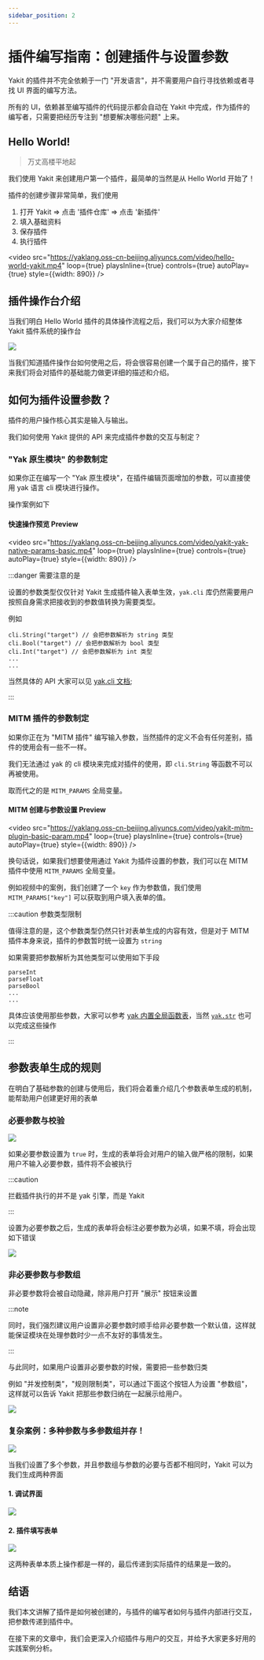 ---
sidebar_position: 2
---



# 插件编写指南：创建插件与设置参数

Yakit 的插件并不完全依赖于一门 "开发语言"，并不需要用户自行寻找依赖或者寻找 UI 界面的编写方法。

所有的 UI，依赖甚至编写插件的代码提示都会自动在 Yakit 中完成，作为插件的编写者，只需要把经历专注到 "想要解决哪些问题" 上来。

<TOCInline toc={toc} />

## Hello World!

> 万丈高楼平地起

我们使用 Yakit 来创建用户第一个插件，最简单的当然是从 Hello World 开始了！

插件的创建步骤非常简单，我们使用

1. 打开 Yakit => 点击 '插件仓库' => 点击 '新插件'
2. 填入基础资料
3. 保存插件
4. 执行插件

<video
    src="https://yaklang.oss-cn-beijing.aliyuncs.com/video/hello-world-yakit.mp4"
    loop={true} playsInline={true} controls={true} autoPlay={true} style={{width: 890}}
/>

## 插件操作台介绍

当我们明白 Hello World 插件的具体操作流程之后，我们可以为大家介绍整体 Yakit 插件系统的操作台

![](/img/products/yakit/yakit-plugin-operator.png)

当我们知道插件操作台如何使用之后，将会很容易创建一个属于自己的插件，接下来我们将会对插件的基础能力做更详细的描述和介绍。

## 如何为插件设置参数？

插件的用户操作核心其实是输入与输出。

我们如何使用 Yakit 提供的 API 来完成插件参数的交互与制定？

### "Yak 原生模块" 的参数制定

如果你正在编写一个 "Yak 原生模块"，在插件编辑页面增加的参数，可以直接使用 yak 语言 cli 模块进行操作。

操作案例如下

#### 快速操作预览 Preview

<video
    src="https://yaklang.oss-cn-beijing.aliyuncs.com/video/yakit-yak-native-params-basic.mp4"
    loop={true} playsInline={true} controls={true} autoPlay={true} style={{width: 890}}
/>

:::danger 需要注意的是

设置的参数类型仅仅针对 Yakit 生成插件输入表单生效，`yak.cli` 库仍然需要用户按照自身需求把接收到的参数值转换为需要类型。

例如

```
cli.String("target") // 会把参数解析为 string 类型
cli.Bool("target") // 会把参数解析为 bool 类型
cli.Int("target") // 会把参数解析为 int 类型
...
...
```

当然具体的 API 大家可以见 [yak.cli 文档](/docs/buildinlibs/lib_cli);

:::

### MITM 插件的参数制定

如果你正在为 "MITM 插件" 编写输入参数，当然插件的定义不会有任何差别，插件的使用会有一些不一样。

我们无法通过 yak 的 cli 模块来完成对插件的使用，即 `cli.String` 等函数不可以再被使用。

取而代之的是 `MITM_PARAMS` 全局变量。

#### MITM 创建与参数设置 Preview

<video
    src="https://yaklang.oss-cn-beijing.aliyuncs.com/video/yakit-mitm-plugin-basic-param.mp4"
    loop={true} playsInline={true} controls={true} autoPlay={true} style={{width: 890}}
/>

换句话说，如果我们想要使用通过 Yakit 为插件设置的参数，我们可以在 MITM 插件中使用 `MITM_PARAMS` 全局变量。

例如视频中的案例，我们创建了一个 `key` 作为参数值，我们使用 `MITM_PARAMS["key"]` 可以获取到用户填入表单的值。

:::caution 参数类型限制

值得注意的是，这个参数类型仍然只针对表单生成的内容有效，但是对于 MITM 插件本身来说，插件的参数暂时统一设置为 `string`

如果需要把参数解析为其他类型可以使用如下手段

```
parseInt
parseFloat
parseBool
...
...
```

具体应该使用那些参数，大家可以参考 [yak 内置全局函数表](/docs/api/global_buildin_ops)，当然 [`yak.str`](/docs/api/str) 也可以完成这些操作

:::

## 参数表单生成的规则

在明白了基础参数的创建与使用后，我们将会着重介绍几个参数表单生成的机制，能帮助用户创建更好用的表单


### 必要参数与校验

![](/img/products/yakit/yakit-params-required.png)

如果必要参数设置为 `true` 时，生成的表单将会对用户的输入做严格的限制，如果用户不输入必要参数，插件将不会被执行

:::caution

拦截插件执行的并不是 yak 引擎，而是 Yakit

:::

设置为必要参数之后，生成的表单将会标注必要参数为必填，如果不填，将会出现如下错误

![](/img/products/yakit/params-required-error.png)

### 非必要参数与参数组

非必要参数将会被自动隐藏，除非用户打开 "展示" 按钮来设置

:::note

同时，我们强烈建议用户设置非必要参数时顺手给非必要参数一个默认值，这样就能保证模块在处理参数时少一点不友好的事情发生。

:::

与此同时，如果用户设置非必要参数的时候，需要把一些参数归类

例如 "并发控制类"，"规则限制类"，可以通过下面这个按钮人为设置 "参数组"，这样就可以告诉 Yakit 把那些参数归纳在一起展示给用户。

![](/img/products/yakit/params-not-required.png)

### 复杂案例：多种参数与多参数组并存！

![](/img/products/yakit/complex-params.png)

当我们设置了多个参数，并且参数组与参数的必要与否都不相同时，Yakit 可以为我们生成两种界面

#### 1. 调试界面

![](/img/products/yakit/complex-params-for-debug.png)

#### 2. 插件填写表单

![](/img/products/yakit/complex-params-for-user.png)

这两种表单本质上操作都是一样的，最后传递到实际插件的结果是一致的。

## 结语

我们本文讲解了插件是如何被创建的，与插件的编写者如何与插件内部进行交互，把参数传递到插件中。

在接下来的文章中，我们会更深入介绍插件与用户的交互，并给予大家更多好用的实践案例分析。